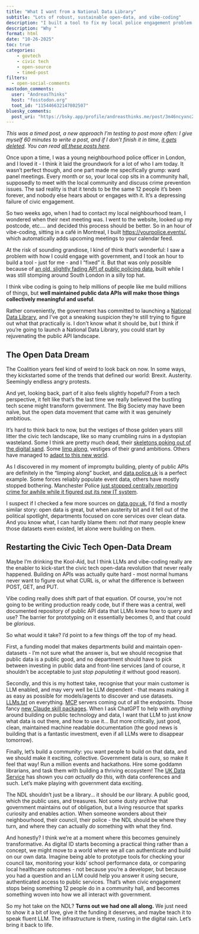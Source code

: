 ```yaml
---
title: "What I want from a National Data Library"
subtitle: "Lots of robust, sustainable open-data, and vibe-coding"
description: "I built a tool to fix my local police engagement problem in an hour of café coding. But that was only possible because of a fading public data API from years ago. Here's how the National Data Library could revive the open data dream."
description: "Why "
format: html
date: "10-26-2025"
toc: true
categories: 
    - govtech
    - civic tech
    - open-source  
    - timed-post
filters:
  - open-social-comments
mastodon_comments:
  user: "AndreasThinks"
  host: "fosstodon.org"
  toot_id: "115446632147802507"
bluesky_comments:
  post_uri: "https://bsky.app/profile/andreasthinks.me/post/3m46ncyxnc22r"
---
```


::: {.callout-note title="Timed Post"}
_This was a timed post, a new approach I'm testing to post more often: I give myself 60 minutes to write a post, and if I don't finish it in time, [it gets deleted](https://github.com/AndreasThinks/obsidian-timed-posts). You can read [all these posts here](https://andreasthinks.me/#category=timed-post)._
:::

Once upon a time, I was a young neighbourhood police officer in London, and I loved it - I think it laid the groundwork for a lot of who I am today. It wasn't perfect though, and one part made me specifically grump: ward panel meetings. Every month or so, your local cop sits in a community hall, supposedly to meet with the local community and discuss crime prevention issues. The sad reality is that it tends to be the same 12 people it's been forever, and nobody else hears about or engages with it. It's a depressing failure of civic engagement.

So two weeks ago, when I had to contact my local neighbourhood team, I wondered when their next meeting was. I went to the website, looked up my postcode, etc.... and decided this process should be better. So in an hour of vibe-coding, sitting in a café in Montreal, I built [https://yourpolice.events/](https://yourpolice.events/), which automatically adds upcoming meetings to your calendar feed.

At the risk of sounding grandiose, I kind of think that's wonderful: I saw a problem with how I could engage with government, and I took an hour to build a tool - just for me - and I "fixed" it. But that was only possible because of [an old, slightly fading API of public policing data](https://data.police.uk/), built while I was still stomping around South London in a silly top hat.

I think vibe coding is going to help millions of people like me build millions of things, but **well maintained public data APIs will make those things collectively meaningful and useful**.

Rather conveniently, the government has committed to launching a [National Data Library](https://www.gov.uk/government/publications/national-data-library/national-data-library), and I've got a sneaking suspicion they're still trying to figure out what that practically is. I don't know what it should be, but I think if you're going to launch a National Data Library, you could start by rejuvenating the public API landscape.

## The Open Data Dream

The Coalition years feel kind of weird to look back on now. In some ways, they kickstarted some of the trends that defined our world: Brexit. Austerity. Seemingly endless angry protests.

And yet, looking back, part of it also feels slightly hopeful? From a tech perspective, it felt like that's the last time we really believed the bustling tech scene might transform government. The Big Society may have been naïve, but the open data movement that came with it was genuinely ambitious.

It's hard to think back to now, but the vestiges of those golden years still litter the civic tech landscape, like so many crumbling ruins in a dystopian wasteland. Some I think are pretty much dead, their [skeletons poking out of the digital sand](https://www.data.gov.uk/). Some [limp along](https://data.police.uk/docs/), vestiges of their grand ambitions. Others have managed to [adapt to this new world](https://www.mysociety.org/).

As I discovered in my moment of impromptu building, plenty of public APIs are definitely in the "limping along" bucket, and [data.police.uk](https://data.police.uk/) is a perfect example. Some forces reliably populate event data, others have mostly stopped bothering. Manchester Police [just stopped centrally reporting crime for awhile while it figured out its new IT system](https://www.bbc.co.uk/news/uk-england-manchester-68489297).

I suspect if I checked a few more sources on [data.gov.uk](https://www.data.gov.uk/), I'd find a mostly similar story: open data is great, but when austerity bit and it fell out of the political spotlight, departments focused on core services over clean data. And you know what, I can hardly blame them: not _that_ many people knew those datasets even existed, let alone were building on them.

## Restarting the Civic Tech Open-Data Dream

Maybe I'm drinking the Kool-Aid, but I think LLMs and vibe-coding really are the enabler to kick-start the civic tech open-data revolution that never really happened. Building on APIs was actually quite hard - most normal humans never want to figure out what CURL is, or what the difference is between POST, GET, and PUT.

Vibe coding really does shift part of that equation. Of course, you're not going to be writing production ready code, but if there was a central, well documented repository of public API data that LLMs knew how to query and use? The barrier for prototyping on it essentially becomes 0, and that could be _glorious_.

So what would it take? I'd point to a few things off the top of my head.

First, a funding model that makes departments build and maintain open-datasets - I'm not sure what the answer is, but we should recognise that public data is a public good, and no department should have to pick between investing in public data and front-line services (and of course, it shouldn't be acceptable to just _stop populating it_ without good reason).

Secondly, and this is my hottest take, recognise that your main customer is LLM enabled, and may very well be LLM dependent - that means making it as easy as possible for models/agents to discover and use datasets. [LLMs.txt](https://llmstxt.org/) on everything. [MCP](https://modelcontextprotocol.io/docs/getting-started/intro) servers coming out of all the endpoints. Those fancy [new Claude skill packages](https://www.anthropic.com/news/skills). When I ask ChatGPT to help with _anything_ around building on public technology and data, I want that LLM to just _know_ what data is out there, and how to use it... But more critically, just good, clean, maintained machine readable documentation (the good news is building that is a fantastic investment, even if all LLMs were to disappear tomorrow).

Finally, let's build a community: you want people to build on that data, and we should make it exciting, collective. Government data is _ours_, so make it feel that way! Run a million events and hackathons. Hire some goddamn librarians, and task them with building a thriving ecosystem! The [UK Data Service](https://ukdataservice.ac.uk/) has shown you _can actually do this_, with data conferences and such. Let's make playing with government data exciting.

The NDL shouldn't just be a library... it should be _our_ library. A public good, which the public uses, and treasures. Not some dusty archive that government maintains out of obligation, but a living resource that sparks curiosity and enables action. When someone wonders about their neighbourhood, their council, their police - the NDL should be where they turn, and where they can actually _do_ something with what they find.

And honestly? I think we're at a moment where this becomes genuinely transformative. As digital ID starts becoming a practical thing rather than a concept, we might move to a world where we all can authenticate and build on our own data. Imagine being able to prototype tools for checking your council tax, monitoring your kids' school performance data, or comparing local healthcare outcomes - not because you're a developer, but because you had a question and an LLM could help you answer it using secure, authenticated access to public services. That's when civic engagement stops being something 12 people do in a community hall, and becomes something woven into how we all interact with government.

So my hot take on the NDL? **Turns out we had one all along.** We just need to show it a bit of love, give it the funding it deserves, and maybe teach it to speak fluent LLM. The infrastructure is there, rusting in the digital rain. Let's bring it back to life.
